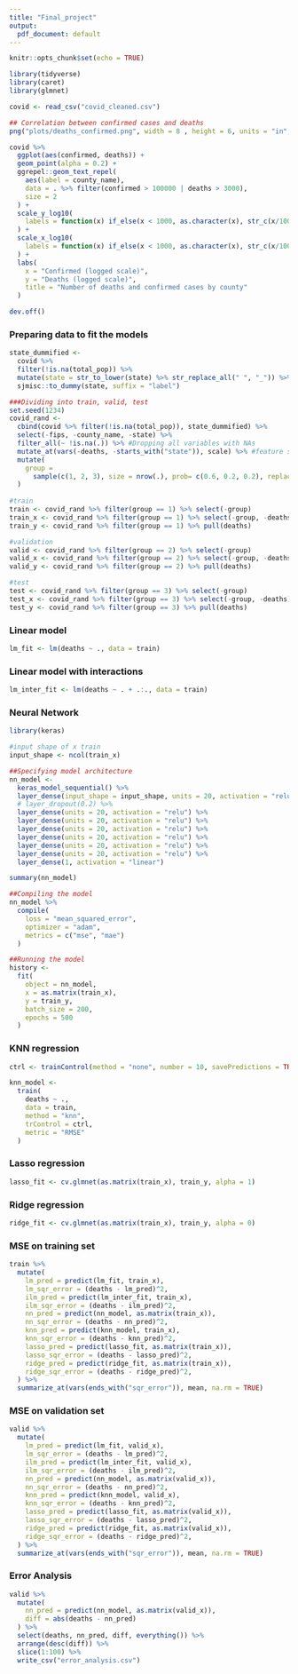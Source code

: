 ```yaml
---
title: "Final_project"
output:
  pdf_document: default
---
```


```r
knitr::opts_chunk$set(echo = TRUE)
```

```r
library(tidyverse)
library(caret)
library(glmnet)

covid <- read_csv("covid_cleaned.csv")
```


```r
## Correlation between confirmed cases and deaths
png("plots/deaths_confirmed.png", width = 8 , height = 6, units = "in", res = 300)

covid %>% 
  ggplot(aes(confirmed, deaths)) + 
  geom_point(alpha = 0.2) + 
  ggrepel::geom_text_repel(
    aes(label = county_name), 
    data = . %>% filter(confirmed > 100000 | deaths > 3000), 
    size = 2
  ) +
  scale_y_log10(
    labels = function(x) if_else(x < 1000, as.character(x), str_c(x/1000, "k"))
  ) + 
  scale_x_log10(
    labels = function(x) if_else(x < 1000, as.character(x), str_c(x/1000, "k"))
  ) + 
  labs(
    x = "Confirmed (logged scale)", 
    y = "Deaths (logged scale)", 
    title = "Number of deaths and confirmed cases by county"
  )

dev.off()
```

### Preparing data to fit the models 
```r
state_dummified <- 
  covid %>% 
  filter(!is.na(total_pop)) %>%
  mutate(state = str_to_lower(state) %>% str_replace_all(" ", "_")) %>% 
  sjmisc::to_dummy(state, suffix = "label") 

###Dividing into train, valid, test 
set.seed(1234)
covid_rand <- 
  cbind(covid %>% filter(!is.na(total_pop)), state_dummified) %>% 
  select(-fips, -county_name, -state) %>% 
  filter_all(~ !is.na(.)) %>% #Dropping all variables with NAs 
  mutate_at(vars(-deaths, -starts_with("state")), scale) %>% #feature scaling
  mutate(
    group = 
      sample(c(1, 2, 3), size = nrow(.), prob= c(0.6, 0.2, 0.2), replace = TRUE), 
  )
  
#train
train <- covid_rand %>% filter(group == 1) %>% select(-group) 
train_x <- covid_rand %>% filter(group == 1) %>% select(-group, -deaths) 
train_y <- covid_rand %>% filter(group == 1) %>% pull(deaths)

#validation
valid <- covid_rand %>% filter(group == 2) %>% select(-group) 
valid_x <- covid_rand %>% filter(group == 2) %>% select(-group, -deaths)
valid_y <- covid_rand %>% filter(group == 2) %>% pull(deaths)

#test
test <- covid_rand %>% filter(group == 3) %>% select(-group) 
test_x <- covid_rand %>% filter(group == 3) %>% select(-group, -deaths)
test_y <- covid_rand %>% filter(group == 3) %>% pull(deaths)

```

### Linear model
```r
lm_fit <- lm(deaths ~ ., data = train)
```


### Linear model with interactions
```r
lm_inter_fit <- lm(deaths ~ . + .:., data = train)
```


### Neural Network
```r
library(keras)

#input shape of x train 
input_shape <- ncol(train_x)

##Specifying model architecture
nn_model <-
  keras_model_sequential() %>% 
  layer_dense(input_shape = input_shape, units = 20, activation = "relu") %>% 
  # layer_dropout(0.2) %>%
  layer_dense(units = 20, activation = "relu") %>%
  layer_dense(units = 20, activation = "relu") %>%
  layer_dense(units = 20, activation = "relu") %>%
  layer_dense(units = 20, activation = "relu") %>%
  layer_dense(units = 20, activation = "relu") %>%
  layer_dense(units = 20, activation = "relu") %>%
  layer_dense(1, activation = "linear")

summary(nn_model)

##Compiling the model
nn_model %>% 
  compile(
    loss = "mean_squared_error",
    optimizer = "adam",
    metrics = c("mse", "mae")
  )

##Running the model 
history <- 
  fit(
    object = nn_model, 
    x = as.matrix(train_x), 
    y = train_y,
    batch_size = 200, 
    epochs = 500
  )

```

### KNN regression
```r
ctrl <- trainControl(method = "none", number = 10, savePredictions = TRUE)

knn_model <- 
  train(
    deaths ~ ., 
    data = train,
    method = "knn",
    trControl = ctrl,
    metric = "RMSE"
  )
```

### Lasso regression 

```r
lasso_fit <- cv.glmnet(as.matrix(train_x), train_y, alpha = 1)
```


### Ridge regression

```r
ridge_fit <- cv.glmnet(as.matrix(train_x), train_y, alpha = 0)
```



### MSE on training set
```r
train %>% 
  mutate(
    lm_pred = predict(lm_fit, train_x),
    lm_sqr_error = (deaths - lm_pred)^2,
    ilm_pred = predict(lm_inter_fit, train_x),
    ilm_sqr_error = (deaths - ilm_pred)^2,
    nn_pred = predict(nn_model, as.matrix(train_x)),
    nn_sqr_error = (deaths - nn_pred)^2,
    knn_pred = predict(knn_model, train_x), 
    knn_sqr_error = (deaths - knn_pred)^2, 
    lasso_pred = predict(lasso_fit, as.matrix(train_x)), 
    lasso_sqr_error = (deaths - lasso_pred)^2, 
    ridge_pred = predict(ridge_fit, as.matrix(train_x)), 
    ridge_sqr_error = (deaths - ridge_pred)^2, 
  ) %>% 
  summarize_at(vars(ends_with("sqr_error")), mean, na.rm = TRUE)
```


### MSE on validation set
```r
valid %>% 
  mutate(
    lm_pred = predict(lm_fit, valid_x),
    lm_sqr_error = (deaths - lm_pred)^2,
    ilm_pred = predict(lm_inter_fit, valid_x),
    ilm_sqr_error = (deaths - ilm_pred)^2,
    nn_pred = predict(nn_model, as.matrix(valid_x)),
    nn_sqr_error = (deaths - nn_pred)^2,
    knn_pred = predict(knn_model, valid_x), 
    knn_sqr_error = (deaths - knn_pred)^2, 
    lasso_pred = predict(lasso_fit, as.matrix(valid_x)), 
    lasso_sqr_error = (deaths - lasso_pred)^2, 
    ridge_pred = predict(ridge_fit, as.matrix(valid_x)), 
    ridge_sqr_error = (deaths - ridge_pred)^2, 
  ) %>% 
  summarize_at(vars(ends_with("sqr_error")), mean, na.rm = TRUE)
```

### Error Analysis
```r
valid %>% 
  mutate(
    nn_pred = predict(nn_model, as.matrix(valid_x)),
    diff = abs(deaths - nn_pred)
  ) %>% 
  select(deaths, nn_pred, diff, everything()) %>% 
  arrange(desc(diff)) %>% 
  slice(1:100) %>% 
  write_csv("error_analysis.csv")
  
  
```







